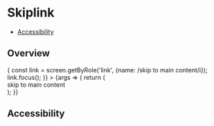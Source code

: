 

<Meta title="Components/SkipLink" component={SkipLink} />

# Skiplink

- [Accessibility](#accessibility)

## Overview

<Canvas>
  <Story
    name="default"
    play={() => {
      const link = screen.getByRole('link', {name: /skip to main content/i});
      link.focus();
    }}
  >
    {args => {
      return (
        <div>
          <SkipLink id="main">skip to main content</SkipLink>
          <main id="main" tabindex="-1" />
        </div>
      );
    }}
  </Story>
</Canvas>

## Accessibility

<SkipLinkA11y />
